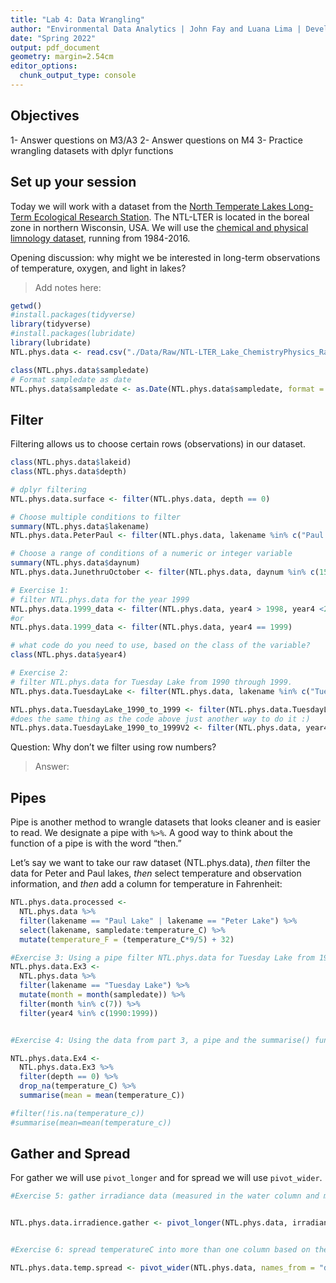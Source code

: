 ```yaml
---
title: "Lab 4: Data Wrangling"
author: "Environmental Data Analytics | John Fay and Luana Lima | Developed by Kateri Salk"
date: "Spring 2022"
output: pdf_document
geometry: margin=2.54cm
editor_options: 
  chunk_output_type: console
---
```


## Objectives
1- Answer questions on M3/A3
2- Answer questions on M4
3- Practice wrangling datasets with dplyr functions

## Set up your session

Today we will work with a dataset from the [North Temperate Lakes Long-Term Ecological Research Station](https://lter.limnology.wisc.edu/about/overview). The NTL-LTER is located in the boreal zone in northern Wisconsin, USA. We will use the [chemical and physical limnology dataset](https://lter.limnology.wisc.edu/content/cascade-project-north-temperate-lakes-lter-core-data-physical-and-chemical-limnology-1984), running from 1984-2016. 

Opening discussion: why might we be interested in long-term observations of temperature, oxygen, and light in lakes?

> Add notes here: 

```r
getwd()
#install.packages(tidyverse)
library(tidyverse)
#install.packages(lubridate)
library(lubridate)
NTL.phys.data <- read.csv("./Data/Raw/NTL-LTER_Lake_ChemistryPhysics_Raw.csv", stringsAsFactors = TRUE)

class(NTL.phys.data$sampledate)
# Format sampledate as date
NTL.phys.data$sampledate <- as.Date(NTL.phys.data$sampledate, format = "%m/%d/%y")
```


## Filter

Filtering allows us to choose certain rows (observations) in our dataset.

```r
class(NTL.phys.data$lakeid)
class(NTL.phys.data$depth)

# dplyr filtering
NTL.phys.data.surface <- filter(NTL.phys.data, depth == 0)

# Choose multiple conditions to filter
summary(NTL.phys.data$lakename)
NTL.phys.data.PeterPaul <- filter(NTL.phys.data, lakename %in% c("Paul Lake", "Peter Lake"))

# Choose a range of conditions of a numeric or integer variable
summary(NTL.phys.data$daynum)
NTL.phys.data.JunethruOctober <- filter(NTL.phys.data, daynum %in% c(152:304))

# Exercise 1: 
# filter NTL.phys.data for the year 1999
NTL.phys.data.1999_data <- filter(NTL.phys.data, year4 > 1998, year4 <2000)
#or
NTL.phys.data.1999_data <- filter(NTL.phys.data, year4 == 1999)

# what code do you need to use, based on the class of the variable?
class(NTL.phys.data$year4)

# Exercise 2: 
# filter NTL.phys.data for Tuesday Lake from 1990 through 1999.
NTL.phys.data.TuesdayLake <- filter(NTL.phys.data, lakename %in% c("Tuesday Lake"))

NTL.phys.data.TuesdayLake_1990_to_1999 <- filter(NTL.phys.data.TuesdayLake, year4 > 1989, year4 < 2000)
#does the same thing as the code above just another way to do it :)
NTL.phys.data.TuesdayLake_1990_to_1999V2 <- filter(NTL.phys.data, year4 %in% c(1990:1999))

```
Question: Why don't we filter using row numbers?

> Answer: 

## Pipes

Pipe is another method to wrangle datasets that looks cleaner and is easier to read.  We designate a pipe with `%>%`. A good way to think about the function of a pipe is with the word "then." 

Let's say we want to take our raw dataset (NTL.phys.data), *then* filter the data for Peter and Paul lakes, *then* select temperature and observation information, and *then* add a column for temperature in Fahrenheit: 

```r
NTL.phys.data.processed <- 
  NTL.phys.data %>%
  filter(lakename == "Paul Lake" | lakename == "Peter Lake") %>%
  select(lakename, sampledate:temperature_C) %>%
  mutate(temperature_F = (temperature_C*9/5) + 32)

#Exercise 3: Using a pipe filter NTL.phys.data for Tuesday Lake from 1990 through 1999 only for July 
NTL.phys.data.Ex3 <- 
  NTL.phys.data %>%
  filter(lakename == "Tuesday Lake") %>%
  mutate(month = month(sampledate)) %>%
  filter(month %in% c(7)) %>%
  filter(year4 %in% c(1990:1999))


#Exercise 4: Using the data from part 3, a pipe and the summarise() function find the mean surface temperature (hints: you will need to add another filter for depth==0). Make sure you eliminate NAs before computing the means

NTL.phys.data.Ex4 <-
  NTL.phys.data.Ex3 %>%
  filter(depth == 0) %>%
  drop_na(temperature_C) %>%
  summarise(mean = mean(temperature_C))

#filter(!is.na(temperature_c))
#summarise(mean=mean(temperature_c))


```

## Gather and Spread

For gather we will use `pivot_longer` and for spread we will use `pivot_wider`.

```r
#Exercise 5: gather irradiance data (measured in the water column and measured on the deck of the sampling boat) into one column using pivot_longer


NTL.phys.data.irradience.gather <- pivot_longer(NTL.phys.data, irradianceWater:irradianceDeck, names_to = "Irradiance Types", values_to = "Irradiance Values")


#Exercise 6: spread temperatureC into more than one column based on the depth

NTL.phys.data.temp.spread <- pivot_wider(NTL.phys.data, names_from = "depth", values_from = "temperature_C")


```

